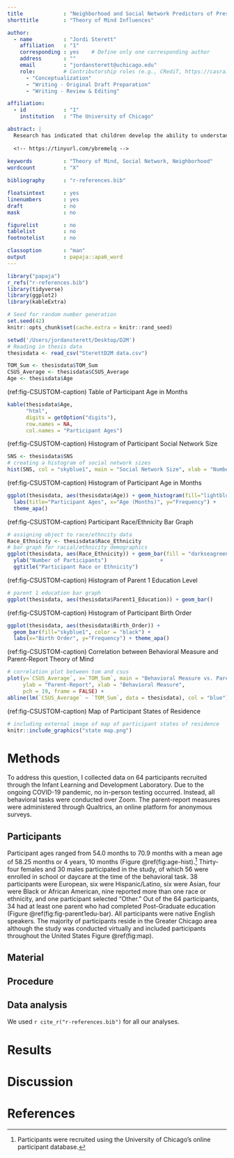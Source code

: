 ```yaml
---
title             : "Neighborhood and Social Network Predictors of Preschoolers' Theory of Mind Development"
shorttitle        : "Theory of Mind Influences"

author: 
  - name          : "Jordi Sterett"
    affiliation   : "1"
    corresponding : yes    # Define only one corresponding author
    address       : ""
    email         : "jordansterett@uchicago.edu"
    role:         # Contributorship roles (e.g., CRediT, https://casrai.org/credit/)
      - "Conceptualization"
      - "Writing - Original Draft Preparation"
      - "Writing - Review & Editing"

affiliation:
  - id            : "1"
    institution   : "The University of Chicago"

abstract: |
  Research has indicated that children develop the ability to understand and apply others’ mental states, emotions, and knowledge through a skill known as Theory of Mind. However, little is known about how this skill initially arises. This study investigated how a child’s home and neighborhood environment may influence development of Theory of Mind. Such factors include parental perceptions of their children’s social understandings, the makeup of children’s neighborhood, and the size and makeup of their social network. This research can provide a better understanding of how children acquire Theory of Mind abilities and what kind of environments either promote or hinder this development. Counter to our hypothesis, neighborhood violent crime rate was positively and significantly correlated with children’s performance on the parent-report measure, indicating that children in areas that experience more violent crime may actually have better developed Theory of Mind. As hypothesized, age and children’s exposure to languages besides English were also significantly correlated with Theory of Mind. As predicted, Network Linguistic Entropy was correlated with Theory of Mind with marginal significance. However, it is also possible that factors within the home or characteristics of the child themselves may be the deciding factors in when Theory of Mind arises.
  
  <!-- https://tinyurl.com/ybremelq -->
  
keywords          : "Theory of Mind, Social Network, Neighborhood"
wordcount         : "X"

bibliography      : "r-references.bib"

floatsintext      : yes
linenumbers       : yes
draft             : no
mask              : no

figurelist        : no
tablelist         : no
footnotelist      : no

classoption       : "man"
output            : papaja::apa6_word
---
```


```r
library("papaja")
r_refs("r-references.bib")
library(tidyverse)
library(ggplot2)
library(kableExtra)
```

```r
# Seed for random number generation
set.seed(42)
knitr::opts_chunk$set(cache.extra = knitr::rand_seed)
```

```r
setwd('/Users/jordansterett/Desktop/D2M')
# Reading in thesis data
thesisdata <- read_csv("SterettD2M data.csv")
```

```r
TOM_Sum <- thesisdata$TOM_Sum
CSUS_Average <- thesisdata$CSUS_Average
Age <- thesisdata$Age
```

(ref:fig-CSUSTOM-caption) Table of Participant Age in Months

```r
kable(thesisdata$Age,
      "html",
      digits = getOption("digits"),
      row.names = NA,
      col.names = "Participant Ages")
```

(ref:fig-CSUSTOM-caption) Histogram of Participant Social Network Size

```r
SNS <- thesisdata$SNS
# creating a histogram of social network sizes
hist(SNS, col = "skyblue1", main = "Social Network Size", xlab = "Number of Alters", ylab = "Number of Participants", ylim=c(0, 25))
```

(ref:fig-CSUSTOM-caption) Histogram of Participant Age in Months

```r
ggplot(thesisdata, aes(thesisdata$Age)) + geom_histogram(fill="lightblue", color="black", binwidth=2) + 
  labs(title="Participant Ages", x="Age (Months)", y="Frequency") + 
  theme_apa()
```

(ref:fig-CSUSTOM-caption) Participant Race/Ethnicity Bar Graph

```r
# assigning object to race/ethncity data
Race_Ethnicity <- thesisdata$Race_Ethnicity
# bar graph for racial/ethnicity demographics
ggplot(thesisdata, aes(Race_Ethnicity)) + geom_bar(fill = "darkseagreen3") + theme(axis.text.x = element_text(angle=45, hjust=1)) + xlab("Race or Ethnicity") + 
  ylab("Number of Participants")                 +
  ggtitle("Participant Race or Ethnicity") 
```

(ref:fig-CSUSTOM-caption) Histogram of Parent 1 Education Level

```r
# parent 1 education bar graph
ggplot(thesisdata, aes(thesisdata$Parent1_Education)) + geom_bar()
```

(ref:fig-CSUSTOM-caption) Histogram of Participant Birth Order

```r
ggplot(thesisdata, aes(thesisdata$Birth_Order)) + 
  geom_bar(fill="skyblue1", color = "black") +
  labs(x="Birth Order", y="Frequency") + theme_apa()
```

(ref:fig-CSUSTOM-caption) Correlation between Behavioral Measure and Parent-Report Theory of Mind 

```r
# correlation plot between tom and csus 
plot(y=`CSUS_Average`, x=`TOM_Sum`, main = "Behavioral Measure vs. Parent-Report Theory of Mind",
     ylab = "Parent-Report", xlab = "Behavioral Measure",
     pch = 19, frame = FALSE) +
abline(lm(`CSUS_Average` ~ `TOM_Sum`, data = thesisdata), col = "blue") + theme_apa()
```

(ref:fig-CSUSTOM-caption) Map of Participant States of Residence

```r
# including external image of map of participant states of residence
knitr::include_graphics("state map.png")
```

# Methods
To address this question, I collected data on 64 participants recruited through the Infant Learning and Development Laboratory. Due to the ongoing COVID-19 pandemic, no in-person testing occurred. Instead, all behavioral tasks were conducted over Zoom. The parent-report measures were administered through Qualtrics, an online platform for anonymous surveys.

## Participants
Participant ages ranged from 54.0 months to 70.9 months with a mean age of 58.25 months or 4 years, 10 months (Figure\ \@ref(fig:age-hist).[^1] Thirty-four females and 30 males participated in the study, of which 56 were enrolled in school or daycare at the time of the behavioral task. 38 participants were European, six were Hispanic/Latino, six were Asian, four were Black or African American, nine reported more than one race or ethnicity, and one participant selected “Other.” Out of the 64 participants, 34 had at least one parent who had completed Post-Graduate education (Figure\ \@ref(fig:fig-parent1edu-bar). All participants were native English speakers. The majority of participants reside in the Greater Chicago area although the study was conducted virtually and included participants throughout the United States Figure\ \@ref(fig:map).

[^1]: Participants were recruited using the University of Chicago's online participant database.

## Material

## Procedure

## Data analysis
We used `r cite_r("r-references.bib")` for all our analyses. 

# Results

# Discussion


\newpage

# References

::: {#refs custom-style="Bibliography"}
:::
